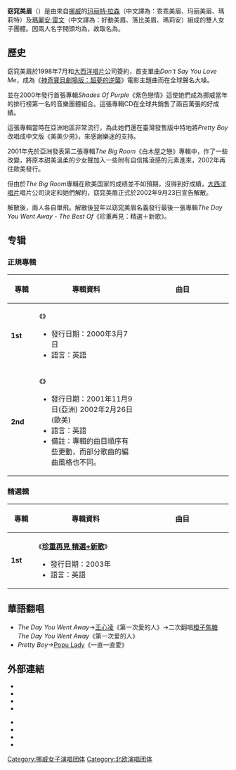 {{About|挪威女子歌唱组合|機器對機器|機器對機器|其他用法|M2M}}
{{藝人
| Name = 窈窕美眉
| 類型 = 組合
| Img = Marit Larsen and Marion Raven.jpg
| Img_capt = 瑪莉特與瑪莉安
| Img_size = 240px
| Origin = {{NOR}}[[勒倫斯科格|勒倫斯科格]]
| nationality = {{NOR}}
| Genre = [[流行音樂|流行音樂]]、[[另類搖滾|另類搖滾]]
| Years_active = 1996-2002
| Label = [[大西洋唱片|大西洋唱片]]、挪威[[華納音樂|華納音樂]]
| URL = http://www.maritlarsen.com/<br>http://www.marion-raven.com/
| 過往成員 = [[Marion_Raven|Marion Raven]]<br />[[Marit_Larsen|Marit Larsen]]
}}

'''窈窕美眉'''（{{lang-en|M2M}}）是由來自[[挪威|挪威]]的[[玛丽特·拉森|玛丽特·拉森]]（中文譯為：乖乖美眉、玛丽美眉、瑪莉特）及[[瑪麗安·雷文|瑪麗安·雷文]]（中文譯為：好動美眉、落比美眉、瑪莉安）組成的雙人女子團體。因兩人名字開頭均為{{lang|en|M}}，故取名為{{lang|en|M2M}}。

== 歷史 ==
窈窕美眉於1998年7月和[[大西洋唱片|大西洋唱片]]公司簽約，首支單曲''Don't Say You Love Me''，成為《[[神奇寶貝劇場版：超夢的逆襲|神奇寶貝劇場版：超夢的逆襲]]》電影主題曲而在全球聲名大噪。

並在2000年發行首張專輯''Shades Of Purple''《紫色戀情》這使她們成為挪威當年的排行榜第一名的音樂團體組合。這張專輯CD在全球共銷售了兩百萬張的好成績。

這張專輯當時在亞洲地區非常流行，為此她們還在臺灣發售版中特地將''Pretty Boy''改唱成中文版《美美少男》，來感謝樂迷的支持。

2001年先於亞洲發表第二張專輯''The Big Room''《白木屋之戀》專輯中，作了一些改變，將原本甜美溫柔的少女聲加入一些附有自信搖滾感的元素進來，2002年再往歐美發行。

但由於''The Big Room''專輯在欧美国家的成绩並不如預期，沒得到好成績，[[大西洋唱片|大西洋唱片]]唱片公司決定和她們解約，窈窕美眉正式於2002年9月23日宣告解散。

解散後，兩人各自單飛。解散後翌年以窈窕美眉名義發行最後一張專輯''The Day You Went Away - The Best Of''《珍重再見：精選＋新歌》。

== 专辑 ==
=== 正規專輯 ===
{| class="wikitable" style="text-align:center"
!width="60px"| 專輯
!width="300px"| 專輯資料
!width="300px"| 曲目
|- bgcolor="#F0F8FF"
| '''1st'''
|align="left"| 《'''{{le|紫色戀情|Shades of Purple}}'''》
* 發行日期：2000年3月7日
* 語言：英語
|align="left" style="font-size: 85%;"|
{{hidden|曲目|
# Don't Say You Love Me
# The Day You Went Away
# Girl In Your Dreams
# Mirror Mirror
# Pretty Boy
# Give A Little Love
# Everything You Do
# Don't Mess With My Love
# Dear Diary
# Do You Know What You Want
# Smiling Face
# Our Song
# Why
# The Feeling is Gone(日本版特别收录)
臺灣華納發行版中額外收錄中文版本'''美美少男'''。}}
|- bgcolor="#FFFFFF"
| '''2nd'''
|align="left"| 《'''{{le|白木屋之戀|The Big Room}}'''》
* 發行日期：2001年11月9日(亞洲) 2002年2月26日(歐美)
* 語言：英語
* 備註：專輯的曲目順序有些更動，而部分歌曲的編曲風格也不同。
|align="left" style="font-size: 85%;"|
{{hidden|曲目|
* 亞洲版：
# What You Do About Me
# Everything
# Wanna Be Where You Are
# Miss Popular
# Jennifer
# Don't
# Love Left For Me
# Payphone
# Leave Me Alone
# Sometimes
# Eventually

* 歐美版：
# Everything(歐美專輯版)
# Jennifer(歐美專輯版)
# Don't(歐美專輯版)
# Payphone
# What You Do About Me(歐美專輯版)
# Love Left for Me
# Miss Popular(歐美專輯版)
# Wanna Be Where You Are
# Leave Me Alone
# Sometimes
# Eventually}}
|}

=== 精選輯 ===
{| class="wikitable" style="text-align:center"
!width="60px"| 專輯
!width="300px"| 專輯資料
!width="300px"| 曲目
|- bgcolor="#F0F8FF"
| '''1st'''
|align="left"| 《'''[[珍重再見_精選+新歌|珍重再見 精選+新歌]]'''》
* 發行日期：2003年
* 語言：英語
|align="left" style="font-size: 85%;"|
{{hidden|曲目|
# The Day You Went Away
# Mirror Mirror
# Pretty Boy
# Don't Say You Love Me
# Everything(亞洲版)
# Everything You Do (Re-recorded vocals version)
# Girl In Your Dreams
# What You Do About Me
# Don't (Acoustic version)
# Wanna Be Where You Are
# Not to Me
# Is You
# Wait for Me
# Jennifer (Acoustic version)
# Love Left For Me (acoustic version)
# Pretty Boy (Mandarin Chinese version)
# Everything (Acoustic version)
# Don't Say You Love Me (Tin Tin Out Remix)
# Todo Lo Que Haces ("Everything You Do" Spanish version)
# Mirror, Mirror (Power Dance Remix)}}
|}

== 華語翻唱 ==
*''The Day You Went Away''→[[王心凌|王心凌]]《第一次愛的人》→二次翻唱[[橙子焦糖|橙子焦糖]]''The Day You Went Away''《第一次爱的人》
*''Pretty Boy''→[[Popu_Lady|Popu Lady]]《一直一直愛》

== 外部連結 ==
*{{official|https://www.marionravn.no/|Marion Raven官方網站}}
*{{Facebook|marionraven|Marion Raven}}
*{{Twitter|marionraven|Marion Raven}}
*{{Instagram|marionravn|Marion Raven}}

*{{official|http://www.maritlarsen.com|Marit Larsen官方網站}}
*{{Facebook|MaritLarsen|Marit Larsen}}
*{{Twitter|larsenmarit|Marit Larsen}}
*{{Instagram|larsenmarit|Marit Larsen}}

{{Authority control}}
[[Category:挪威女子演唱团体|Category:挪威女子演唱团体]]
[[Category:北欧演唱团体|Category:北欧演唱团体]]